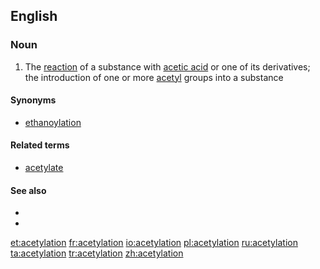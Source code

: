 ==English==

===Noun===
{{en-noun}}

# {{context|chemistry|lang=en}} The [[reaction]] of a substance with [[acetic acid]] or one of its derivatives; the introduction of one or more [[acetyl]] groups into a substance

====Synonyms====
* [[ethanoylation]]

====Related terms====
* [[acetylate]]

====See also====
* {{pedialite}}
* {{pedialite|Acetyl}}

[[et:acetylation]]
[[fr:acetylation]]
[[io:acetylation]]
[[pl:acetylation]]
[[ru:acetylation]]
[[ta:acetylation]]
[[tr:acetylation]]
[[zh:acetylation]]